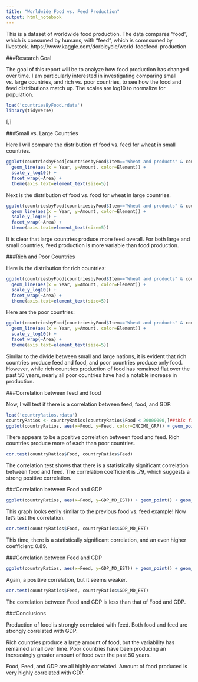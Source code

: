 ```yaml
---
title: "Worldwide Food vs. Feed Production"
output: html_notebook
---
```


This is a dataset of worldwide food production. The data compares "food", which is consumed by humans, with "feed", which is comnsumed by livestock.
https://www.kaggle.com/dorbicycle/world-foodfeed-production

###Research Goal

The goal of this report will be to analyze how food production has changed over time. I am particularly interested in investigating comparing small vs. large countries, and rich vs. poor countries, to see how the food and feed distributions match up. The scales are log10 to normalize for population.

```r
load('countriesByFood.rdata')
library(tidyverse)
```


[,]

###Small vs. Large Countries


Here I will compare the distribution of food vs. feed for wheat in small countries.
```r
ggplot(countriesbyFood[countriesbyFood$Item=="Wheat and products" & countriesbyFood$pop < 5000000,]) +
  geom_line(aes(x = Year, y=Amount, color=Element)) +
  scale_y_log10() +
  facet_wrap(~Area) +
  theme(axis.text=element_text(size=5))
```


Next is the distribution of food vs. food for wheat in large countries.
```r
ggplot(countriesbyFood[countriesbyFood$Item=="Wheat and products" & countriesbyFood$pop > 25000000,]) +
  geom_line(aes(x = Year, y=Amount, color=Element)) +
  scale_y_log10() +
  facet_wrap(~Area) +
  theme(axis.text=element_text(size=5))
```
It is clear that large countries produce more feed overall. For both large and small countries, feed production is more variable than food production.

###Rich and Poor Countries

Here is the distribution for rich countries:

```r
ggplot(countriesbyFood[countriesbyFood$Item=="Wheat and products" & countriesbyFood$INCOME_GRP == 1,]) +
  geom_line(aes(x = Year, y=Amount, color=Element)) +
  scale_y_log10() +
  facet_wrap(~Area) +
  theme(axis.text=element_text(size=5))
```
Here are the poor countries:

```r
ggplot(countriesbyFood[countriesbyFood$Item=="Wheat and products" & countriesbyFood$INCOME_GRP == 5,]) +
  geom_line(aes(x = Year, y=Amount, color=Element)) +
  scale_y_log10() +
  facet_wrap(~Area) +
  theme(axis.text=element_text(size=5))
```
Similar to the divide between small and large nations, it is evident that rich countries produce feed and food, and poor countries produce only food. However, while rich countries production of food has remained flat over the past 50 years, nearly all poor countries have had a notable increase in production.

###Correlation between feed and food

Now, I will test if there is a correlation between feed, food, and GDP.

```r
load('countryRatios.rdata')
countryRatios <- countryRatios[countryRatios$Food < 20000000,]##this filters out three outliers
ggplot(countryRatios, aes(x=Food, y=Feed, color=INCOME_GRP)) + geom_point() + geom_smooth() + geom_jitter()
```
There appears to be a positive correlation between food and feed. Rich countries produce more of each than poor countries.

```r
cor.test(countryRatios$Food, countryRatios$Feed)
```
The correlation test shows that there is a statistically significant correlation between food and feed. The correlation coefficient is .79, which suggests a strong positive correlation.

###Correlation between Food and GDP

```r
ggplot(countryRatios, aes(x=Food, y=GDP_MD_EST)) + geom_point() + geom_smooth() + geom_jitter()
```
This graph looks eerily similar to the previous food vs. feed example!
Now let's test the correlation.
```r
cor.test(countryRatios$Food, countryRatios$GDP_MD_EST)
```
This time, there is a statistically significant correlation, and an even higher coefficient: 0.89.

###Correlation between Feed and GDP

```r
ggplot(countryRatios, aes(x=Feed, y=GDP_MD_EST)) + geom_point() + geom_smooth() + geom_jitter()
```
Again, a positive correlation, but it seems weaker.

```r
cor.test(countryRatios$Feed, countryRatios$GDP_MD_EST)
```
The correlation between Feed and GDP is less than that of Food and GDP.

###Conclusions

Production of food is strongly correlated with feed. Both food and feed are strongly correlated with GDP.

Rich countries produce a large amount of food, but the variability has remained small over time. Poor countries have been producing an increasingly greater amount of food over the past 50 years.

Food, Feed, and GDP are all highly correlated. Amount of food produced is very highly correlated with GDP.
